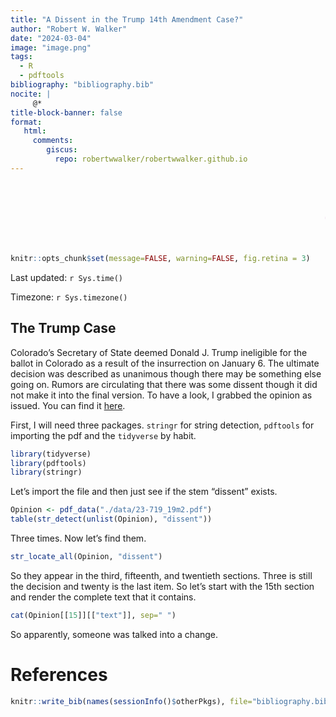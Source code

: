 ```yaml
---
title: "A Dissent in the Trump 14th Amendment Case?"
author: "Robert W. Walker"
date: "2024-03-04"
image: "image.png"
tags:
  - R
  - pdftools
bibliography: "bibliography.bib"
nocite: |
     @*
title-block-banner: false 
format: 
   html:
     comments:
        giscus: 
          repo: robertwwalker/robertwwalker.github.io
---
```


<marquee scrollamount="10"><h1><p style="color:purple;">{{< fa brands r-project >}}obertwwalker.github.io <br></p></h1></marquee>

```r
knitr::opts_chunk$set(message=FALSE, warning=FALSE, fig.retina = 3)
```

Last updated: `r Sys.time()` 

Timezone: `r Sys.timezone()`

## The Trump Case

Colorado's Secretary of State deemed Donald J. Trump ineligible for the ballot in Colorado as a result of the insurrection on January 6.  The ultimate decision was described as unanimous though there may be something else going on.  Rumors are circulating that there was some dissent though it did not make it into the final version.  To have a look, I grabbed the opinion as issued.  You can find it [here](https://www.supremecourt.gov/opinions/23pdf/23-719_19m2.pdf).

First, I will need three packages.  `stringr` for string detection, `pdftools` for importing the pdf and the `tidyverse` by habit.

```r
library(tidyverse)
library(pdftools)
library(stringr)
```

Let's import the file and then just see if the stem "dissent" exists.

```r
Opinion <- pdf_data("./data/23-719_19m2.pdf")
table(str_detect(unlist(Opinion), "dissent"))
```
Three times.  Now let's find them.

```r
str_locate_all(Opinion, "dissent")
```

So they appear in the third, fifteenth, and twentieth sections.  Three is still the decision and twenty is the last item.  So let's start with the 15th section and render the complete text that it contains.

```r
cat(Opinion[[15]][["text"]], sep=" ")
```
So apparently, someone was talked into a change.

# References

```r
knitr::write_bib(names(sessionInfo()$otherPkgs), file="bibliography.bib")
```


